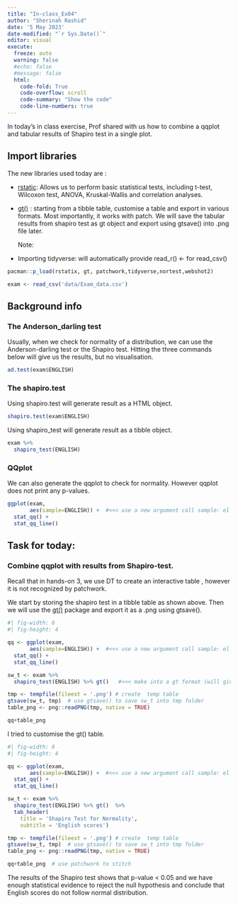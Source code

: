 ```yaml
---
title: "In-class_Ex04"
author: "Sherinah Rashid"
date: '5 May 2023'
date-modified: "`r Sys.Date()`"
editor: visual
execute: 
  freeze: auto
  warning: false
  #echo: false
  #message: false
  html:
    code-fold: True
    code-overflow: scroll
    code-summary: "Show the code"
    code-line-numbers: true
---
```


In today's in class exercise, Prof shared with us how to combine a qqplot and tabular results of Shapiro test in a single plot.

## Import libraries

The new libraries used today are :

-   [rstatic](https://rpkgs.datanovia.com/rstatix/): Allows us to perform basic statistical tests, including t-test, Wilcoxon test, ANOVA, Kruskal-Wallis and correlation analyses.

-   [gt()](https://gt.rstudio.com/) : starting from a tibble table, customise a table and export in various formats. Most importantly, it works with patch. We will save the tabular results from shapiro test as gt object and export using gtsave() into .png file later.

    Note:

-   Importing tidyverse: will automatically provide read_r() \<- for read_csv()

```r
pacman::p_load(rstatix, gt, patchwork,tidyverse,nortest,webshot2)
```

```r
exam <- read_csv('data/Exam_data.csv')
```

## Background info

### The Anderson_darling test

Usually, when we check for normality of a distribution, we can use the Anderson-darling test or the Shapiro test. Hitting the three commands below will give us the results, but no visualisation.

```r
ad.test(exam$ENGLISH)
```

### The shapiro.test

Using shapiro.test will generate result as a HTML object.

```r
shapiro.test(exam$ENGLISH)
```

Using shapiro_test will generate result as a tibble object.

```r
exam %>% 
  shapiro_test(ENGLISH)
```

### QQplot

We can also generate the qqplot to check for normality. However qqplot does not print any p-values.

```r
ggplot(exam,
       aes(sample=ENGLISH)) +  #<<< use a new argument call sample: el scores
  stat_qq() +
  stat_qq_line()
```

## Task for today:

### Combine qqplot with results from Shapiro-test.

Recall that in hands-on 3, we use DT to create an interactive table , however it is not recognized by patchwork.

We start by storing the shapiro test in a tibble table as shown above. Then we will use the [gt()](https://gt.rstudio.com/) package and export it as a .png using gtsave().

```r
#| fig-width: 6
#| fig-height: 4

qq <- ggplot(exam,
       aes(sample=ENGLISH)) +  #<<< use a new argument call sample: el scores
  stat_qq() +
  stat_qq_line()

sw_t <- exam %>% 
  shapiro_test(ENGLISH) %>% gt()   #<<< make into a gt format (will give a nice table)  shapiro.test is not used here as it gives output in another format.

tmp <- tempfile(fileext = '.png') # create  temp table
gtsave(sw_t, tmp)  # use gtsave() to save sw_t into tmp folder
table_png <- png::readPNG(tmp, native = TRUE)

qq+table_png

```

I tried to customise the gt() table.

```r
#| fig-width: 6
#| fig-height: 4

qq <- ggplot(exam,
       aes(sample=ENGLISH)) +  #<<< use a new argument call sample: el scores
  stat_qq() +
  stat_qq_line()

sw_t <- exam %>% 
  shapiro_test(ENGLISH) %>% gt()  %>%  
  tab_header(
    title = 'Shapiro Test for Normality',
    subtitle = 'English scores')

tmp <- tempfile(fileext = '.png') # create  temp table
gtsave(sw_t, tmp)  # use gtsave() to save sw_t into tmp folder
table_png <- png::readPNG(tmp, native = TRUE)

qq+table_png  # use patchwork to stitch
```

The results of the Shapiro test shows that p-value \< 0.05 and we have enough statistical evidence to reject the null hypothesis and conclude that English scores do not follow normal distribution.
